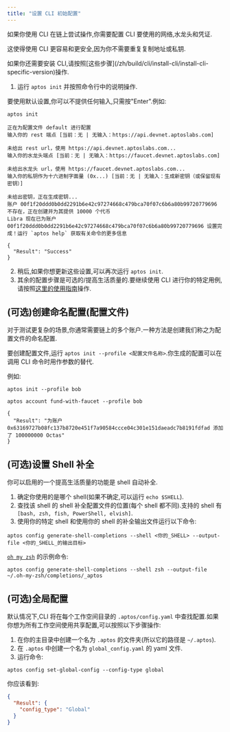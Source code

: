 ```yaml
---
title: "设置 CLI 初始配置"
---
```



如果你使用 CLI 在链上尝试操作,你需要配置 CLI 要使用的网络,水龙头和凭证.

这使得使用 CLI 更容易和更安全,因为你不需要重复复制地址或私钥.

<Aside type="caution">
  如果你还需要安装 CLI,请按照[这些步骤](/zh/build/cli/install-cli/install-cli-specific-version)操作.
</Aside>

1. 运行 `aptos init` 并按照命令行中的说明操作.

<Aside type="note" emoji="ℹ️">
  要使用默认设置,你可以不提供任何输入,只需按"Enter".例如:
</Aside>

```shellscript filename="Terminal"
aptos init
```

```shellscript filename="输出"
正在为配置文件 default 进行配置
输入你的 rest 端点 [当前：无 | 无输入：https://api.devnet.aptoslabs.com]

未给出 rest url，使用 https://api.devnet.aptoslabs.com...
输入你的水龙头端点 [当前：无 | 无输入：https://faucet.devnet.aptoslabs.com]

未给出水龙头 url，使用 https://faucet.devnet.aptoslabs.com...
输入你的私钥作为十六进制字面量 (0x...) [当前：无 | 无输入：生成新密钥（或保留现有密钥）]

未给出密钥，正在生成密钥...
账户 00f1f20ddd0b0dd2291b6e42c97274668c479bca70f07c6b6a80b99720779696 不存在，正在创建并为其提供 10000 个代币
Libra 现在已为账户 00f1f20ddd0b0dd2291b6e42c97274668c479bca70f07c6b6a80b99720779696 设置完成！运行 `aptos help` 获取有关命令的更多信息

{
  "Result": "Success"
}
```

2. 稍后,如果你想更新这些设置,可以再次运行 `aptos init`.
3. 其余的配置步骤是可选的/提高生活质量的.要继续使用 CLI 进行你的特定用例,请按照[这里的使用指南](/zh/build/cli#%EF%B8%8F-using-the-aptos-cli)操作.

## (可选)创建命名配置(配置文件)

对于测试更复杂的场景,你通常需要链上的多个账户.一种方法是创建我们称之为配置文件的命名配置.

要创建配置文件,运行 `aptos init --profile <配置文件名称>`.你生成的配置可以在调用 CLI 命令时用作参数的替代.

例如:

```shellscript filename="Terminal"
aptos init --profile bob
```

```shellscript filename="Terminal"
aptos account fund-with-faucet --profile bob
```

```shellscript filename="输出"
{
  "Result": "为账户 0x63169727b08fc137b8720e451f7a90584ccce04c301e151daeadc7b8191fdfad 添加了 100000000 Octas"
}
```

## (可选)设置 Shell 补全

你可以启用的一个提高生活质量的功能是 shell 自动补全.

1. 确定你使用的是哪个 shell(如果不确定,可以运行 `echo $SHELL`).
2. 查找该 shell 的 shell 补全配置文件的位置(每个 shell 都不同).支持的 shell 有 `[bash, zsh, fish, PowerShell, elvish]`.
3. 使用你的特定 shell 和使用你的 shell 的补全输出文件运行以下命令:

```shellscript filename="Terminal"
aptos config generate-shell-completions --shell <你的_SHELL> --output-file <你的_SHELL_的输出目标>
```

[`oh my zsh`](https://ohmyz.sh/) 的示例命令:

```shellscript filename="Terminal"
aptos config generate-shell-completions --shell zsh --output-file ~/.oh-my-zsh/completions/_aptos
```

## (可选)全局配置

默认情况下,CLI 将在每个工作空间目录的 `.aptos/config.yaml` 中查找配置.如果你想为所有工作空间使用共享配置,可以按照以下步骤操作:

1. 在你的主目录中创建一个名为 `.aptos` 的文件夹(所以它的路径是 `~/.aptos`).
2. 在 `.aptos` 中创建一个名为 `global_config.yaml` 的 yaml 文件.
3. 运行命令:

```shellscript filename="Terminal"
aptos config set-global-config --config-type global
```

你应该看到:

```json
{
  "Result": {
    "config_type": "Global"
  }
}
```
